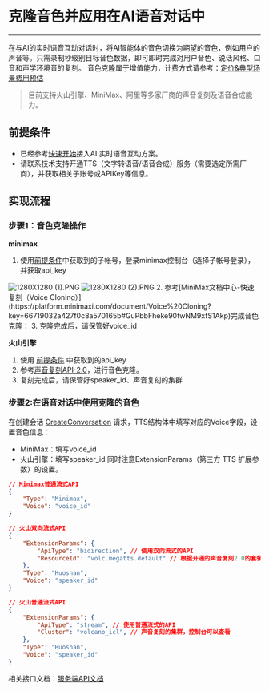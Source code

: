 # 克隆音色并应用在AI语音对话中

---

<Note title="说明">

在与AI的实时语音互动对话时，将AI智能体的音色切换为期望的音色，例如用户的声音等。只需录制秒级别目标音色数据，即可即时完成对用户音色、说话风格、口音和声学环境音的复刻。
音色克隆属于增值能力，计费方式请参考：[定价&典型场景费用预估](../Introduction/Pricing.mdx)

> 目前支持火山引擎、MiniMax、阿里等多家厂商的声音复刻及语音合成能力。

</Note>

## 前提条件
- 已经参考[快速开始](../Quick%20start/Based%20on%20%20SDK.mdx)接入AI 实时语音互动方案。
- 请联系技术支持开通TTS（文字转语音/语音合成）服务（需要选定所需厂商），并获取相关子账号或APIKey等信息。

## 实现流程
### 步骤1：音色克隆操作

**minimax**

1. 使用[前提条件](#前提条件)中获取到的子帐号，登录minimax控制台（选择子帐号登录），并获取api_key

<Frame width="auto" height="auto">
  <img src="https://media-resource.spreading.io/docuo/workspace740/af061ebc6eaf0f12ae9e7f72235bd04e/1d02312c2c.PNG" alt="1280X1280 (1).PNG"/>
</Frame>

<Frame width="auto" height="auto">
  <img src="https://media-resource.spreading.io/docuo/workspace740/af061ebc6eaf0f12ae9e7f72235bd04e/a57770ff04.PNG" alt="1280X1280 (2).PNG"/>
</Frame>
2. 参考[MiniMax文档中心-快速复刻（Voice Cloning）](https://platform.minimaxi.com/document/Voice%20Cloning?key=66719032a427f0c8a570165b#GuPbbFheke90twNM9xfS1Akp)完成音色克隆：
3. 克隆完成后，请保管好voice_id

**火山引擎**
1. 使用 [前提条件](#前提条件) 中获取到的api_key
2. 参考[声音复刻API-2.0](https://www.volcengine.com/docs/6561/1305191)，进行音色克隆。
3. 复刻完成后，请保管好speaker_id、声音复刻的集群

### 步骤2:在语音对话中使用克隆的音色

在创建会话 [CreateConversation](../Server%20API/Conversation/Create%20Conversation.mdx) 请求，TTS结构体中填写对应的Voice字段，设置音色信息：
- MiniMax：填写voice_id
- 火山引擎：填写speaker_id
  同时注意ExtensionParams（第三方 TTS 扩展参数）的设置。


``` json
// Minimax普通流式API
{
    "Type": "Minimax",
    "Voice": "voice_id"
}

// 火山双向流式API
{
    "ExtensionParams": {
        "ApiType": "bidirection", // 使用双向流式的API
        "ResourceId": "volc.megatts.default" // 根据开通的声音复刻2.0的套餐版本选择 1. volc.megatts.default（小时版）2. volc.megatts.concurr（并发版）
    },
    "Type": "Huoshan",
    "Voice": "speaker_id"
}

// 火山普通流式API
{
    "ExtensionParams": {
        "ApiType": "stream", // 使用普通流式的API
        "Cluster": "volcano_icl", // 声音复刻的集群，控制台可以查看
    },
    "Type": "Huoshan",
    "Voice": "speaker_id"
}
```

相关接口文档：[服务端API文档](../Server%20API/Overview.mdx)